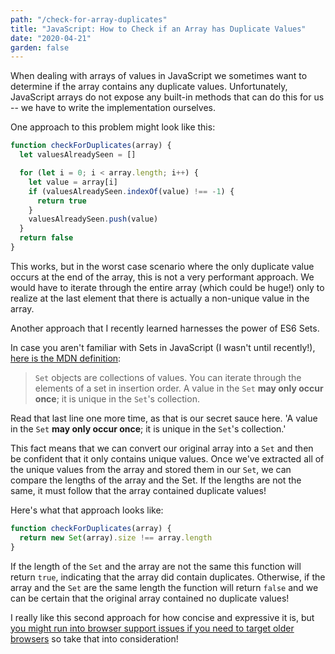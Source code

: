 ```yaml
---
path: "/check-for-array-duplicates"
title: "JavaScript: How to Check if an Array has Duplicate Values"
date: "2020-04-21"
garden: false
---
```


When dealing with arrays of values in JavaScript we sometimes want to determine if the array contains any duplicate values. Unfortunately, JavaScript arrays do not expose any built-in methods that can do this for us -- we have to write the implementation ourselves.

One approach to this problem might look like this:

```javascript
function checkForDuplicates(array) {
  let valuesAlreadySeen = []

  for (let i = 0; i < array.length; i++) {
    let value = array[i]
    if (valuesAlreadySeen.indexOf(value) !== -1) {
      return true
    }
    valuesAlreadySeen.push(value)
  }
  return false
}
```

This works, but in the worst case scenario where the only duplicate value occurs at the end of the array, this is not a very performant approach. We would have to iterate through the entire array (which could be huge!) only to realize at the last element that there is actually a non-unique value in the array.

Another approach that I recently learned harnesses the power of ES6 Sets.

In case you aren't familiar with Sets in JavaScript (I wasn't until recently!), [here is the MDN definition](https://developer.mozilla.org/en-US/docs/Web/JavaScript/Reference/Global_Objects/Set):

> `Set` objects are collections of values. You can iterate through the elements of a set in insertion order. A value in the `Set` **may only occur once**;
> it is unique in the `Set`'s collection.

Read that last line one more time, as that is our secret sauce here. 'A value in the `Set` **may only occur once**; it is unique in the `Set`'s collection.'

This fact means that we can convert our original array into a `Set` and then be confident that it only contains unique values. Once we've extracted all of the unique values from the array and stored them in our `Set`, we can compare the lengths of the array and the Set. If the lengths are not the same, it must follow that the array contained duplicate values!

Here's what that approach looks like:

```javascript
function checkForDuplicates(array) {
  return new Set(array).size !== array.length
}
```

If the length of the `Set` and the array are not the same this function will return `true`, indicating that the array did contain duplicates. Otherwise, if the array and the `Set` are the same length the function will return `false` and we can be certain that the original array contained no duplicate values!

I really like this second approach for how concise and expressive it is, but [you might run into browser support issues if you need to target older browsers](https://caniuse.com/#feat=mdn-javascript_builtins_set_set_null_allowed) so take that into consideration!
